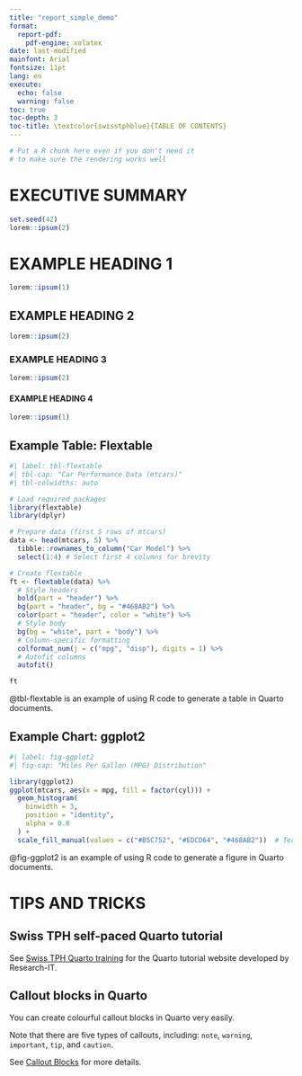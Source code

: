 ```yaml
---
title: "report_simple_demo"
format:
  report-pdf:
    pdf-engine: xelatex
date: last-modified
mainfont: Arial
fontsize: 11pt
lang: en
execute: 
  echo: false
  warning: false
toc: true
toc-depth: 3
toc-title: \textcolor{swisstphblue}{TABLE OF CONTENTS}
---
```


```r
# Put a R chunk here even if you don't need it
# to make sure the rendering works well
```


<!-- COVER PAGE SEE "_extensions/report/before-body.tex" -->



<!-- MAIN PART -->

\newpage

# EXECUTIVE SUMMARY

```r
set.seed(42)
lorem::ipsum(2)
```

# EXAMPLE HEADING 1

```r
lorem::ipsum(1)
```

## EXAMPLE HEADING 2

```r
lorem::ipsum(2)
```

### EXAMPLE HEADING 3

```r
lorem::ipsum(2)
```

#### EXAMPLE HEADING 4

```r
lorem::ipsum(1)
```


## Example Table: Flextable

```r
#| label: tbl-flextable
#| tbl-cap: "Car Performance Data (mtcars)"
#| tbl-colwidths: auto

# Load required packages
library(flextable)
library(dplyr)

# Prepare data (first 5 rows of mtcars)
data <- head(mtcars, 5) %>% 
  tibble::rownames_to_column("Car Model") %>% 
  select(1:4) # Select first 4 columns for brevity

# Create flextable
ft <- flextable(data) %>%
  # Style headers
  bold(part = "header") %>% 
  bg(part = "header", bg = "#468AB2") %>% 
  color(part = "header", color = "white") %>% 
  # Style body
  bg(bg = "white", part = "body") %>% 
  # Column-specific formatting
  colformat_num(j = c("mpg", "disp"), digits = 1) %>% 
  # Autofit columns
  autofit()

ft
```


@tbl-flextable is an example of using R code to generate a table in Quarto documents.


## Example Chart: ggplot2

```r
#| label: fig-ggplot2
#| fig-cap: "Miles Per Gallon (MPG) Distribution"

library(ggplot2)
ggplot(mtcars, aes(x = mpg, fill = factor(cyl))) +
  geom_histogram(
    binwidth = 3, 
    position = "identity", 
    alpha = 0.6
  ) +
  scale_fill_manual(values = c("#B5C752", "#EDCD64", "#468AB2"))  # Teal, blue, purple
```

@fig-ggplot2 is an example of using R code to generate a figure in Quarto documents.


# TIPS AND TRICKS

## Swiss TPH self-paced Quarto tutorial

See [Swiss TPH Quarto training](https://research-it-swiss-tph.github.io/quarto_training/) for the Quarto tutorial website developed by Research-IT.

## Callout blocks in Quarto

You can create colourful callout blocks in Quarto very easily.

::: {.callout-note}
Note that there are five types of callouts, including:
`note`, `warning`, `important`, `tip`, and `caution`.
:::

See [Callout Blocks](https://quarto.org/docs/authoring/callouts.html) for more details.

\begin{tcolorbox}[colback=white,colframe=limegreen]

Or you can create more flexible callout blocks with LaTeX. Just like this one with Swiss TPH lime green.

\end{tcolorbox}
